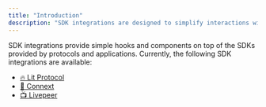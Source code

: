 ```yaml
---
title: "Introduction"
description: "SDK integrations are designed to simplify interactions with protocols and applications that offer SDKs for use."
---
```


SDK integrations provide simple hooks and components on top of the SDKs provided by protocols and applications. Currently, the following SDK integrations are available:
- [🔥 Lit Protocol](/integration/sdk/lit-protocol)
- [🌉 Connext](/integration/sdk/connext)
- [📺 Livepeer](/integration/sdk/livepeer)